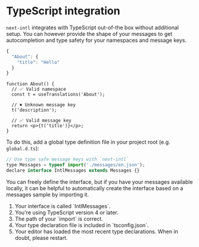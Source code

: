
# TypeScript integration

`next-intl` integrates with TypeScript out-of-the box without additional setup. You can however provide the shape of your messages to get autocompletion and type safety for your namespaces and message keys.

```js filename="messages.json"
{
  "About": {
    "title": "Hello"
  }
}
```

```tsx filename="About.tsx"
function About() {
  // ✅ Valid namespace
  const t = useTranslations('About');

  // ✖️ Unknown message key
  t('description');

  // ✅ Valid message key
  return <p>{t('title')}</p>;
}
```

To do this, add a global type definition file in your project root (e.g. `global.d.ts`):

```jsx filename="global.d.ts"
// Use type safe message keys with `next-intl`
type Messages = typeof import('./messages/en.json');
declare interface IntlMessages extends Messages {}
```

You can freely define the interface, but if you have your messages available locally, it can be helpful to automatically create the interface based on a messages sample by importing it.

<Callout type="warning" title="If you're encountering problems, please double check that:">

<ol className="ml-4 list-decimal">
  <li>Your interface is called `IntlMessages`.</li>
  <li>You're using TypeScript version 4 or later.</li>
  <li>The path of your `import` is correct.</li>
  <li>Your type declaration file is included in `tsconfig.json`.</li>
  <li>
    Your editor has loaded the most recent type declarations. When in doubt,
    please restart.
  </li>
</ol>

</Callout>
